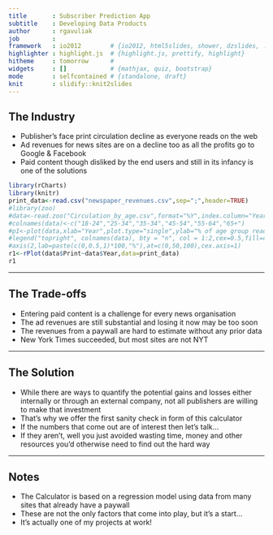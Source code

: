 ```yaml
---
title       : Subscriber Prediction App
subtitle    : Developing Data Products
author      : rgavuliak
job         : 
framework   : io2012        # {io2012, html5slides, shower, dzslides, ...}
highlighter : highlight.js  # {highlight.js, prettify, highlight}
hitheme     : tomorrow      # 
widgets     : []            # {mathjax, quiz, bootstrap}
mode        : selfcontained # {standalone, draft}
knit        : slidify::knit2slides
---
```


## The Industry  
  
  
- Publisher's face print circulation decline as everyone reads on the web  
- Ad revenues for news sites are on a decline too as all the profits go to Google & Facebook  
- Paid content though disliked by the end users and still in its infancy is one of the   solutions

```r
library(rCharts)
library(knitr)
print_data<-read.csv("newspaper_revenues.csv",sep=";",header=TRUE)
#library(zoo)
#data<-read.zoo("Circulation_by_age.csv",format="%Y",index.column="Year",sep=";",header=TRUE)
#colnames(data)<-c("18-24","25-34","35-34","45-54","55-64","65+")
#p1<-plot(data,xlab="Year",plot.type="single",ylab="% of age group reading print",ylim=c(0,100),col=c("red","blue","green","black","gray","purple"),main="Print Decline, by age",bg=NA ,yaxt="n")
#legend("topright", colnames(data), bty = "n", col = 1:2,cex=0.5,fill=c("red","blue","green","black","gray","purple"))
#axis(2,lab=paste(c(0,0.5,1)*100,"%"),at=c(0,50,100),cex.axis=1)
r1<-rPlot(data$Print~data$Year,data=print_data)
r1
```
---

## The Trade-offs

- Entering paid content is a challenge for every news organisation
- The ad revenues are still substantial and losing it now may be too soon
- The revenues from a paywall are hard to estimate without any prior data
- New York Times succeeded, but most sites are not NYT

---

## The Solution

- While there are ways to quantify the potential gains and losses either internally or through an external company, not all publishers are willing to make that investment
- That's why we offer the first sanity check in form of this calculator
- If the numbers that come out are of interest then let's talk...
- If they aren't, well you just avoided wasting time, money and other resources you'd
otherwise need to find out the hard way

---

## Notes

- The Calculator is based on a regression model using data from many sites that already
have a paywall
- These are not the only factors that come into play, but it's a start...
- It's actually one of my projects at work!

